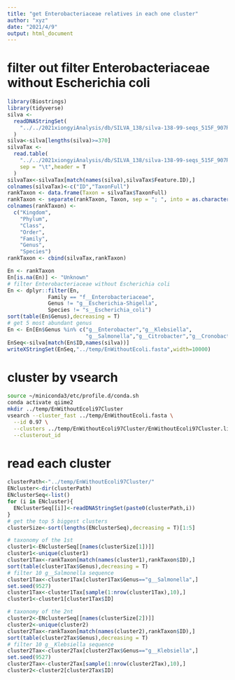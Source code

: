 ```yaml
---
title: "get Enterobacteriaceae relatives in each one cluster"
author: "xyz"
date: "2021/4/9"
output: html_document
---
```


# filter out filter Enterobacteriaceae without Escherichia coli

```r
library(Biostrings)
library(tidyverse)
silva <-
  readDNAStringSet(
    "../../2021xiongyiAnalysis/db/SILVA_138/silva-138-99-seqs_515F_907R/dna-sequences.fasta"
  )
silva<-silva[lengths(silva)>=370]
silvaTax <-
  read.table(
    "../../2021xiongyiAnalysis/db/SILVA_138/silva-138-99-seqs_515F_907R/taxonomy.tsv",
    sep = "\t",header = T
  )
silvaTax<-silvaTax[match(names(silva),silvaTax$Feature.ID),]
colnames(silvaTax)<-c("ID","TaxonFull")
rankTaxon <- data.frame(Taxon = silvaTax$TaxonFull)
rankTaxon <- separate(rankTaxon, Taxon, sep = "; ", into = as.character(1:7))
colnames(rankTaxon) <-
  c("Kingdom",
    "Phylum",
    "Class",
    "Order",
    "Family",
    "Genus",
    "Species")
rankTaxon <- cbind(silvaTax,rankTaxon)

En <- rankTaxon
En[is.na(En)] <- "Unknown"
# filter Enterobacteriaceae without Escherichia coli
En <- dplyr::filter(En,
             Family == "f__Enterobacteriaceae",
             Genus != "g__Escherichia-Shigella",
             Species != "s__Escherichia_coli")
sort(table(En$Genus),decreasing = T)
# get 5 most abundant genus
En <- En[En$Genus %in% c("g__Enterobacter","g__Klebsiella",
                         "g__Salmonella","g__Citrobacter","g__Cronobacter"),]
EnSeq<-silva[match(En$ID,names(silva))]
writeXStringSet(EnSeq,"../temp/EnWithoutEcoli.fasta",width=10000)
```

# cluster by vsearch

```bash
source ~/miniconda3/etc/profile.d/conda.sh
conda activate qiime2
mkdir ../temp/EnWithoutEcoli97Cluster 
vsearch --cluster_fast ../temp/EnWithoutEcoli.fasta \
  --id 0.97 \
  --clusters ../temp/EnWithoutEcoli97Cluster/EnWithoutEcoli97Cluster.list \
  --clusterout_id 
```

# read each cluster

```r
clusterPath<-"../temp/EnWithoutEcoli97Cluster/"
ENcluster<-dir(clusterPath)
ENclusterSeq<-list()
for (i in ENcluster){
  ENclusterSeq[[i]]<-readDNAStringSet(paste0(clusterPath,i))
}
# get the top 5 biggest clusters
clusterSize<-sort(lengths(ENclusterSeq),decreasing = T)[1:5]

# taxonomy of the 1st
cluster1<-ENclusterSeq[[names(clusterSize[1])]]
cluster1<-unique(cluster1)
cluster1Tax<-rankTaxon[match(names(cluster1),rankTaxon$ID),]
sort(table(cluster1Tax$Genus),decreasing = T)
# filter 10 g__Salmonella sequence
cluster1Tax<-cluster1Tax[cluster1Tax$Genus=="g__Salmonella",]
set.seed(9527)
cluster1Tax<-cluster1Tax[sample(1:nrow(cluster1Tax),10),]
cluster1<-cluster1[cluster1Tax$ID]

# taxonomy of the 2nt
cluster2<-ENclusterSeq[[names(clusterSize[2])]]
cluster2<-unique(cluster2)
cluster2Tax<-rankTaxon[match(names(cluster2),rankTaxon$ID),]
sort(table(cluster2Tax$Genus),decreasing = T)
# filter 10 g__Klebsiella sequence
cluster2Tax<-cluster2Tax[cluster2Tax$Genus=="g__Klebsiella",]
set.seed(9527)
cluster2Tax<-cluster2Tax[sample(1:nrow(cluster2Tax),10),]
cluster2<-cluster2[cluster2Tax$ID]
```

